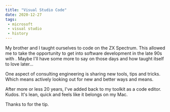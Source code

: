 ```yaml
---
title: "Visual Studio Code"
date: 2020-12-27
tags:
 - microsoft
 - visual studio
 - history
---
```




My brother and I taught ourselves to code on the ZX Spectrum. This allowed me to take the opportunity to get into
software development in the late 90s with <VB/>. Maybe I'll have some more to say on those days and how <Microsoft/>
taught itself to love <OpenSource/> later...

One aspect of consulting engineering is sharing new tools, tips and tricks. Which means actively looking out for
new and better ways and means.

After more or less 20 years, I've added <VisualStudio/> back to my toolkit as a code editor. Kudos. It's lean,
quick and feels like it belongs on my Mac.

Thanks to <SimpleSteph/> for the tip.